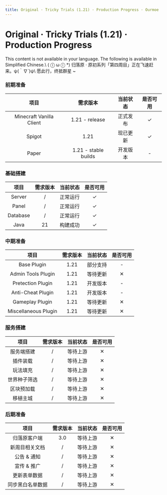 ```yaml
---
title: Original · Tricky Trials (1.21) · Production Progress · Ourmoe
---
```




# Original · Tricky Trials (1.21) · Production Progress

<Callout type="error" emoji="️🚫">
  This content is not available in your language. The following is available in Simplified Chinese.\
   ( ⓛ ω ⓛ &#42;)
</Callout>

<Callout emoji="⚡️">
  归落原 · 原初系列「第四周目」正在飞速赶来。ψ(｀∇´)ψ\
  愿此行，终抵群星 ~
</Callout>

### 前期准备

| 项目 | 需求版本 | 当前状态 | 是否可用 |
| :----: | :----: | :----: | :----: |
| Minecraft Vanilla Client | 1.21 - release | 正式发布 | ✓ |
| Spigot | 1.21 | 现已更新 | ✓ |
| Paper | 1.21 - stable builds | 开发版本 | - |

### 基础搭建

| 项目 | 需求版本 | 当前状态 | 是否可用 |
| :----: | :----: | :----: | :----: |
| Server | / | 正常运行 | ✓ |
| Panel | / | 正常运行 | ✓ |
| Database | / | 正常运行 | ✓ |
| Java | 21 | 构建成功 | ✓ |

### 中期准备

| 项目 | 需求版本 | 当前状态 | 是否可用 |
| :----: | :----: | :----: | :----: |
| Base Plugin | 1.21 | 部分支持 | - |
| Admin Tools Plugin | 1.21 | 等待更新 | ✕ |
| Pretection Plugin | 1.21 | 开发版本 | - |
| Anti-Cheat Plugin | 1.21 | 开发版本 | - |
| Gameplay Plugin | 1.21 | 等待更新 | ✕ |
| Miscellaneous Plugin | 1.21 | 等待更新 | ✕ |

### 服务搭建

| 项目 | 需求版本 | 当前状态 | 是否可用 |
| :----: | :----: | :----: | :----: |
| 服务端搭建 | / | 等待上游 | ✕ |
| 插件装载 | / | 等待上游 | ✕ |
| 玩法填充 | / | 等待上游 | ✕ |
| 世界种子筛选 | / | 等待上游 | ✕ |
| 区块预加载 | / | 等待上游 | ✕ |
| 移植主城 | / | 等待上游 | ✕ |

### 后期准备

| 项目 | 需求版本 | 当前状态 | 是否可用 |
| :----: | :----: | :----: | :----: |
| 归落原客户端 | 3.0 | 等待上游 | ✕ |
| 新周目相关文档 | / | 等待上游 | ✕ |
| 公告 & 通知 | / | 等待上游 | ✕ |
| 宣传 & 推广 | / | 等待上游 | ✕ |
| 更新表单数据 | / | 等待上游 | ✕ |
| 同步黑白名单数据 | / | 等待上游 | ✕ |